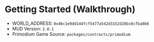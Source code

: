 # Getting Started (Walkthrough)

- WORLD_ADDRESS: `0x46c1e9dd144fcf5477a542d3152d28bc0cfba0b6`
- MUD Version: `2.0.1`
- Primodium Game Source: `packages/contracts/primodium`
